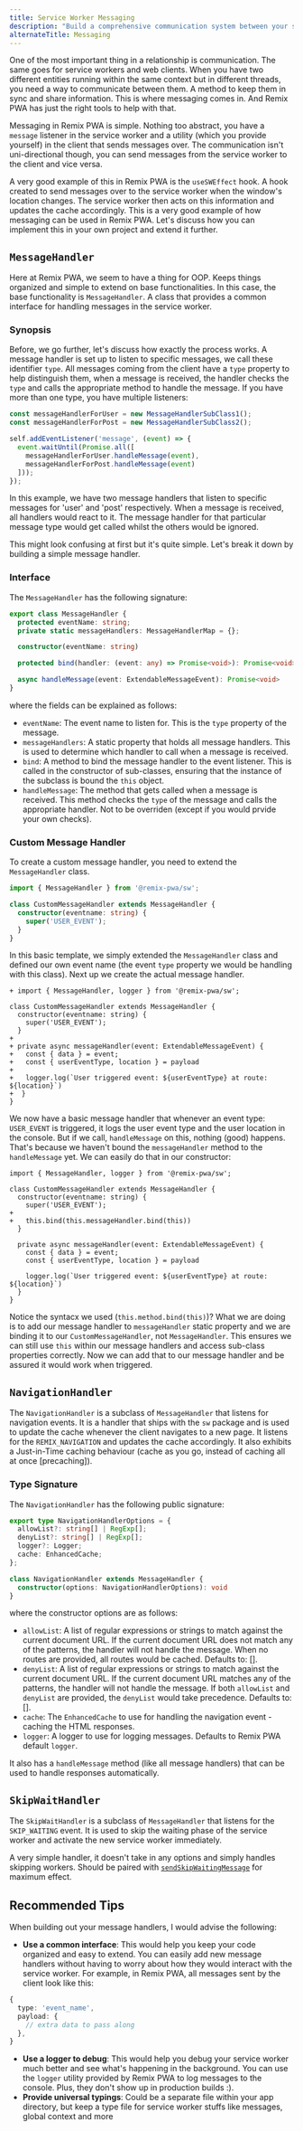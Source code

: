 ```yaml
---
title: Service Worker Messaging
description: "Build a comprehensive communication system between your service worker and client."
alternateTitle: Messaging
---
```


One of the most important thing in a relationship is communication. The same goes for service workers and web clients. When you have two different entities running within the same context but in different threads, you need a way to communicate between them. A method to keep them in sync and share information. This is where messaging comes in. And Remix PWA has just the right tools to help with that.

Messaging in Remix PWA is simple. Nothing too abstract, you have a `message` listener in the service worker and a utility (which you provide yourself) in the client that sends messages over. The communication isn't uni-directional though, you can send messages from the service worker to the client and vice versa.

A very good example of this in Remix PWA is the `useSWEffect` hook. A hook created to send messages over to the service worker when the window's location changes. The service worker then acts on this information and updates the cache accordingly. This is a very good example of how messaging can be used in Remix PWA. Let's discuss how you can implement this in your own project and extend it further.

## `MessageHandler`

Here at Remix PWA, we seem to have a thing for OOP. Keeps things organized and simple to extend on base functionalities. In this case, the base functionality is `MessageHandler`. A class that provides a common interface for handling messages in the service worker.

### Synopsis

Before, we go further, let's discuss how exactly the process works. A message handler is set up to listen to specific messages, we call these identifier `type`. All messages coming from the client have a `type` property to help distinguish them, when a message is received, the handler checks the `type` and calls the appropriate method to handle the message. If you have more than one type, you have multiple listeners:

```ts {{filename:'entry.worker.ts'}}
const messageHandlerForUser = new MessageHandlerSubClass1();
const messageHandlerForPost = new MessageHandlerSubClass2();

self.addEventListener('message', (event) => {
  event.waitUntil(Promise.all([
    messageHandlerForUser.handleMessage(event),
    messageHandlerForPost.handleMessage(event)
  ]));  
});
```

In this example, we have two message handlers that listen to specific messages for 'user' and 'post' respectively. When a message is received, all handlers would react to it. The message handler for that particular message type would get called whilst the others would be ignored.

This might look confusing at first but it's quite simple. Let's break it down by building a simple message handler.

### Interface

The `MessageHandler` has the following signature:

```ts
export class MessageHandler {
  protected eventName: string;
  private static messageHandlers: MessageHandlerMap = {};

  constructor(eventName: string)

  protected bind(handler: (event: any) => Promise<void>): Promise<void>

  async handleMessage(event: ExtendableMessageEvent): Promise<void>
}
```

where the fields can be explained as follows:

- `eventName`: The event name to listen for. This is the `type` property of the message.
- `messageHandlers`: A static property that holds all message handlers. This is used to determine which handler to call when a message is received.
- `bind`: A method to bind the message handler to the event listener. This is called in the constructor of sub-classes, ensuring that the instance of the subclass is bound the `this` object.
- `handleMessage`: The method that gets called when a message is received. This method checks the `type` of the message and calls the appropriate handler. Not to be overriden (except if you would prvide your own checks).

### Custom Message Handler

To create a custom message handler, you need to extend the `MessageHandler` class.

```ts {{filename:'entry.worker.ts'}}
import { MessageHandler } from '@remix-pwa/sw';

class CustomMessageHandler extends MessageHandler {
  constructor(eventname: string) {
    super('USER_EVENT');
  }
}
```

In this basic template, we simply extended the `MessageHandler` class and defined our own event name (the event `type` property we would be handling with this class). Next up we create the actual message handler.

```diff-ts {{filename:'entry.worker.ts'}}
+ import { MessageHandler, logger } from '@remix-pwa/sw';

class CustomMessageHandler extends MessageHandler {
  constructor(eventname: string) {
    super('USER_EVENT');
  }
+
+ private async messageHandler(event: ExtendableMessageEvent) {
+   const { data } = event;
+   const { userEventType, location } = payload
+
+   logger.log(`User triggered event: ${userEventType} at route: ${location}`)
+  }
}
```

We now have a basic message handler that whenever an event type: `USER_EVENT` is triggered, it logs the user event type and the user location in the console. But if we call, `handleMessage` on this, nothing (good) happens. That's because we haven't bound the `messageHandler` method to the `handleMessage` yet. We can easily do that in our constructor:

```diff-ts {{filename:'entry.worker.ts'}}
import { MessageHandler, logger } from '@remix-pwa/sw';

class CustomMessageHandler extends MessageHandler {
  constructor(eventname: string) {
    super('USER_EVENT');
+
+   this.bind(this.messageHandler.bind(this))
  }

  private async messageHandler(event: ExtendableMessageEvent) {
    const { data } = event;
    const { userEventType, location } = payload
 
    logger.log(`User triggered event: ${userEventType} at route: ${location}`)
  }
}
```

Notice the syntacx we used (`this.method.bind(this)`)? What we are doing is to add our message handler to `messageHandler` static property and we are binding it to our `CustomMessageHandler`, not `MessageHandler`. This ensures we can still use `this` within our message handlers and access sub-class properties correctly. Now we can add that to our message handler and be assured it would work when triggered.

## `NavigationHandler`

The `NavigationHandler` is a subclass of `MessageHandler` that listens for navigation events. It is a handler that ships with the `sw` package and is used to update the cache whenever the client navigates to a new page. It listens for the `REMIX_NAVIGATION` and updates the cache accordingly. It also exhibits a Just-in-Time caching behaviour (cache as you go, instead of caching all at once [precaching]).

### Type Signature

The `NavigationHandler` has the following public signature:

```ts
export type NavigationHandlerOptions = {
  allowList?: string[] | RegExp[];
  denyList?: string[] | RegExp[];
  logger?: Logger;
  cache: EnhancedCache;
};

class NavigationHandler extends MessageHandler {
  constructor(options: NavigationHandlerOptions): void
}
```

where the constructor options are as follows:

- `allowList`: A list of regular expressions or strings to match against the current document URL. If the current document URL does not match any of the patterns, the handler will not handle the message. When no routes are provided, all routes would be cached. Defaults to: [].
- `denyList`: A list of regular expressions or strings to match against the current document URL. If the current document URL matches any of the patterns, the handler will not handle the message. If both `allowList` and `denyList` are provided, the `denyList` would take precedence. Defaults to: [].
- `cache`: The `EnhancedCache` to use for handling the navigation event - caching the HTML responses.
- `logger`: A logger to use for logging messages. Defaults to Remix PWA default `logger`.

It also has a `handleMessage` method (like all message handlers) that can be used to handle responses automatically.

## `SkipWaitHandler`

The `SkipWaitHandler` is a subclass of `MessageHandler` that listens for the `SKIP_WAITING` event. It is used to skip the waiting phase of the service worker and activate the new service worker immediately.

A very simple handler, it doesn't take in any options and simply handles skipping workers. Should be paired with [`sendSkipWaitingMessage`](/docs/latest/misc#send-skip-waiting-message) for maximum effect.

## Recommended Tips

When building out your message handlers, I would advise the following:

- **Use a common interface**: This would help you keep your code organized and easy to extend. You can easily add new message handlers without having to worry about how they would interact with the service worker. For example, in Remix PWA, all messages
sent by the client look like this:

```ts
{
  type: 'event_name',
  payload: {
    // extra data to pass along
  },
}
```

- **Use a logger to debug**: This would help you debug your service worker much better and see what's happening in the background. You can use the `logger` utility provided by Remix PWA to log messages to the console. Plus, they don't show up in production builds :).
- **Provide universal typings**: Could be a separate file within your app directory, but keep a type file for service worker stuffs like messages, global context and more